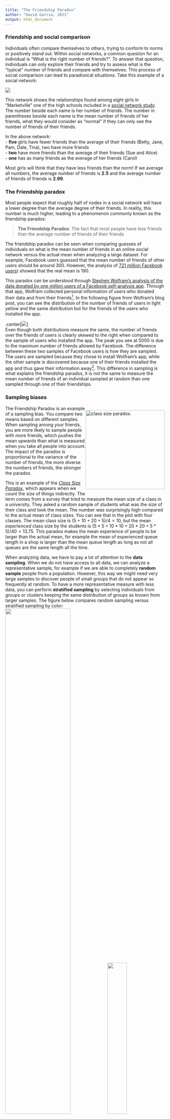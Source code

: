 ```yaml
---
title: "The Friendship Paradox"
author: "David Garcia, 2021"
output: html_document
---
```


### Friendship and social comparison

Individuals often compare themselves to others, trying to conform to norms or positively stand out. Within social networks, a common question for an individual is "What is the right number of friends?". To answer that question, individuals can only explore their friends and try to assess what is the "typical" number of friends and compare with themselves. This process of social comparison can lead to paradoxical situations. Take this example of a social network:

![](friendshipHighSchool.png)

This network shows the relationships found among  eight girls in "Marketville" one of the high schools included in a [social network study](http://www.jstor.org/stable/2781907). The number beside each name is her number of friends. The number in parentheses beside each name is the mean number of friends of her friends, what they would consider as "normal" if they can only see the number of friends of their friends.

In the above network:  
- **five** girls have fewer friends than the average of their friends (Betty, Jane, Pam, Dale, Tina), two have more friends  
- **two** have more friends than the average of their friends (Sue and Alice)  
- **one** has as many friends as the average of her friends (Carol)  

Most girls will think that they have less friends than the norm! If we average all numbers, the average number of friends is **2.5** and the average number of friends of friends is **2.99**. 

### The Friendship paradox

Most people expect that roughly half of nodes in a social network will have a lower degree than the average degree of their friends. In reality, this number is much higher, leading to a phenomenon commonly known as the friendship paradox:

> **The Friendship Paradox**:
The fact that most people have less friends than the average number of friends of their friends

The friendship paradox can be seen when comparing guesses of individuals on what is the mean number of friends in an online social network versus the actual mean when analyzing a large dataset. For example, Facebook users guessed that the mean number of friends of other users should be around 300. However, the analysis of [721 million Facebook users](https://www.facebook.com/notes/facebook-data-science/anatomy-of-facebook/10150388519243859)) showed that the real mean is 190.

This paradox can be understood through [Stephen Wolfram's analysis of the data donated by one million users of a Facebook self-analysis app](http://blog.stephenwolfram.com/2013/04/data-science-of-the-facebook-world/). Through that app, Wolfram collected personal information of users who donated their data and from their friends^[Note that this was before the Cambridge Analytica scandal, when thousands of apps gave permissions to see personal information of the friends of the user who installed the app]. In the following figure from Wolfram's blog post, you can see the distribution of the number of friends of users in light yellow and the same distribution but for the friends of the users who installed the app.  

.center[![](FBfriends.png)]  
Even though both distributions measure the same, the number of friends over the friends of users is clearly skewed to the right when compared to the sample of users who installed the app. The peak you see at 5000 is due to the maximum number of friends allowed by Facebook. The difference between these two samples of Facebook users is how they are sampled. The users are sampled because they chose to install Wolfram's app, while the other sample is discovered because one of their friends installed the app and thus gave their information away^[This kind of leaking of personal information through a social network has serious privacy consequences. If you want to learn more, you can check my work on [shadow profiles](https://advances.sciencemag.org/content/3/8/e1701172.full) and on [location inference on Twitter](https://epjdatascience.springeropen.com/articles/10.1140/epjds/s13688-018-0130-3)]. This difference in sampling is what explains the friendship paradox, it is not the same to measure the mean number of friends of an individual sampled at random than one sampled through one of their friendships.

### Sampling biases

<div style="float:right">
<img src="classSizeParadox.png" alt="class size paradox." width=250px/>  
</div>
The Friendship Paradox is an example of a sampling bias. You compare two means based on different samples. When sampling among your friends, you are more likely to sample people with more friends, which pushes the mean upwards than what is measured when you take all people into account. The impact of the paradox is proportional to the variance of the number of friends, the more diverse the numbers of friends, the stronger the paradox.

This is an example of the [*Class Size Paradox*](http://www.umasocialmedia.com/socialnetworks/glossary/class-size-paradox/), which appears when we count the size of things indirectly. The term comes from a survey that tried to measure the mean size of a class in a university. They asked a random sample of students what was the size of their class and took the mean. The number was surprisingly high compared to the actual mean of class sizes. You can see that in the plot with four classes. The mean class size is $(5+10+20+5)/4=10$, but the mean *experienced* class size by the students is $(5*5+10*10+20*20+5*5)/40=13.75$. This paradox makes the mean experience of people to be larger than the actual mean, for example the mean of experienced queue length in a shop is larger than the mean queue length as long as not all queues are the same length all the time.

When analyzing data, we have to pay a lot of attention to the **data sampling**. When we do not have access to all data, we can analyze a representative sample, for example if we are able to completely **random sample** people from a population. However, this way we might need very large samples to discover people of small groups that do not appear so frequently at random. To have a more representative measure with less data, you can perform **stratified sampling** by selecting individuals from groups or clusters keeping the same distribution of groups as known from larger samples. The figure below compares random sampling versus stratified sampling by color:  
![](Sampling.PNG){width=64%}![](StratifiedSampling.PNG){width=35%}

You can see the problem that in the random sample, by chance no white individual was sampled and, if they are different than the rest, this could affect the analysis. Sociologists take this into account when they study a question about opinions or behaviors that are different across genders and age groups. In that case, they use data from the census to know the sizes of those groups over the total population and then recruit from *strata* with different combinations of age and genders to be able to generalize their opinion estimates to the whole population.

We say that a method suffers a **sampling bias** when the sampling method is more likely to select some elements over others and this difference is relevant to the analysis. One of the most common and problematic examples of sampling bias in Social Data Science is the **self-selection bias**, which is present when the sampling method selects individuals who choose to be included in the study. The case of Facebook users in the Wolfram study has a self-selection bias, since only users who chose to analyze their data through the app were included. This can be very important if the behavior you analyze is related to the choice to be included in the sample. For example, if users with more friends are more likely to install the app, the mean number of friends of this sample will overestimate the real mean.

<div style="float:right">
<img src="Jshape.png" alt="class size paradox." width=400px/>  
</div>
A typical example of self-selection bias appears when studying the distribution of how people like a product. Market researchers usually recruit random people and give them the product to experience, asking them for a rating of the product afterwards. In this case, the distribution of ratings is usually unimodal with a mean that is usually around the middle. You see an example of this distribution from a [product reviews study]({http://dl.acm.org/citation.cfm?doid=1562764.1562800) in the blue line of the plot.

Another way to sample user experiences is to look at the star-ratings of products in product review platforms like Amazon. In that case, the distribution of ratings usually has a J-shape with two peaks, one very low and one very high. This happens because users who rate the product are users who chose to buy it first and their experiences become more extreme due to their prior expectations about the product.

The case of the market research survey is what is called *forced exposure*, as participants are asked to (and usually paid for) experience the product. The case of online product ratings is a case of *natural exposure*, in which participants found the product and bought it by themselves. Whether this self-selection bias is a problem for a research study depends on the question, studies about the potential satisfaction of a product want to assess it with a random sample, while studies of the past satisfaction among the buyers of a product can use self-selected ratings instead.

The J-shape distribution of ratings has made many platforms to change their star-rating system for a like/dislike system, as for example YouTube did a few years after starting. This J-shape has a higher positive peak than negative one, creating a positivity bias that can be seen in the average star rating per product, as [XKCD rightfully observed](https://xkcd.com/1098/):

<center>
![](https://imgs.xkcd.com/comics/star_ratings.png)
</center>


